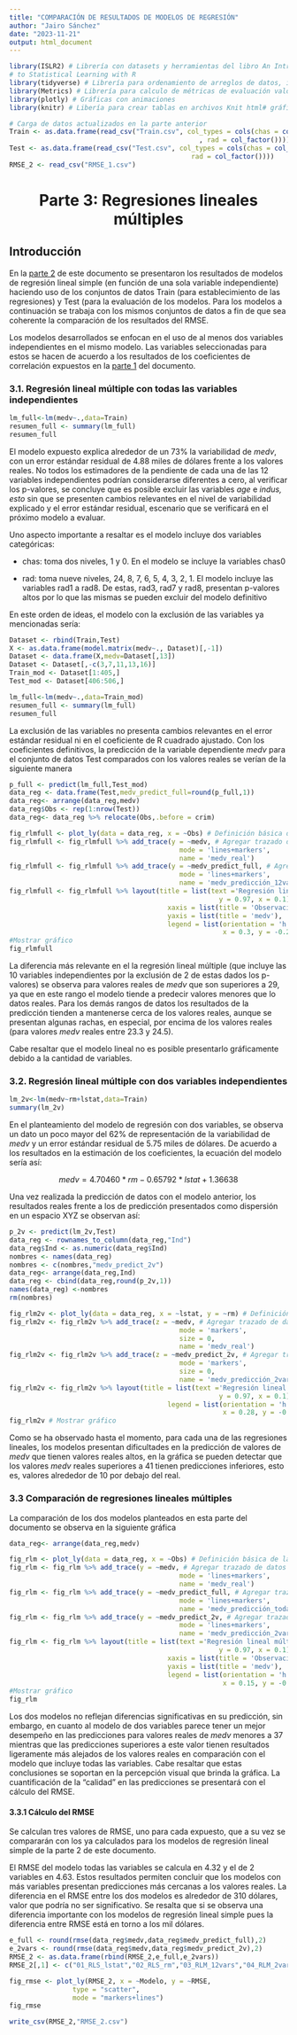 ```yaml
---
title: "COMPARACIÓN DE RESULTADOS DE MODELOS DE REGRESIÓN"
author: "Jairo Sánchez"
date: "2023-11-21"
output: html_document
---
```


```r
library(ISLR2) # Librería con datasets y herramientas del libro An Introduction
# to Statistical Learning with R
library(tidyverse) # Librería para ordenamiento de arreglos de datos, incluye ggplot2
library(Metrics) # Librería para calculo de métricas de evaluación valores reales vs valores predichos
library(plotly) # Gráficas con animaciones
library(knitr) # Libería para crear tablas en archivos Knit html# gráficos interactivos
```

```r
# Carga de datos actualizados en la parte anterior
Train <- as.data.frame(read_csv("Train.csv", col_types = cols(chas = col_factor()
                                                , rad = col_factor())))
Test <- as.data.frame(read_csv("Test.csv", col_types = cols(chas = col_factor(), 
                                              rad = col_factor())))
RMSE_2 <- read_csv("RMSE_1.csv")
```

```{=html}
<center>
<h1>Parte 3: Regresiones lineales múltiples</h1>
</center>
```
## Introducción

En la [parte 2](https://rpubs.com/jairoescrito/Regresiones_2) de este documento se presentaron los resultados de modelos de regresión lineal simple (en función de una sola variable independiente) haciendo uso de los conjuntos de datos Train (para establecimiento de las regresiones) y Test (para la evaluación de los modelos. Para los modelos a continuación se trabaja con los mismos conjuntos de datos a fin de que sea coherente la comparación de los resultados del RMSE.

Los modelos desarrollados se enfocan en el uso de al menos dos variables independientes en el mismo modelo. Las variables seleccionadas para estos se hacen de acuerdo a los resultados de los coeficientes de correlación expuestos en la [parte 1](https://rpubs.com/jairoescrito/Regresiones_1) del documento.

### 3.1. Regresión lineal múltiple con todas las variables independientes

```r
lm_full<-lm(medv~.,data=Train)
resumen_full <- summary(lm_full)
resumen_full
```

El modelo expuesto explica alrededor de un 73% la variabilidad de *medv*, con un error estándar residual de 4.88 miles de dólares frente a los valores reales. No todos los estimadores de la pendiente de cada una de las 12 variables independientes podrían considerarse diferentes a cero, al verificar los p-valores, se concluye que es posible excluir las variables *age* e *indus, esto* sin que se presenten cambios relevantes en el nivel de variabilidad explicado y el error estándar residual, escenario que se verificará en el próximo modelo a evaluar.

Uno aspecto importante a resaltar es el modelo incluye dos variables categóricas:

-   chas: toma dos niveles, 1 y 0. En el modelo se incluye la variables chas0

-   rad: toma nueve niveles, 24, 8, 7, 6, 5, 4, 3, 2, 1. El modelo incluye las variables rad1 a rad8. De estas, rad3, rad7 y rad8, presentan p-valores altos por lo que las mismas se pueden excluir del modelo definitivo

En este orden de ideas, el modelo con la exclusión de las variables ya mencionadas sería:

```r
Dataset <- rbind(Train,Test)
X <- as.data.frame(model.matrix(medv~., Dataset)[,-1])
Dataset <- data.frame(X,medv=Dataset[,13])
Dataset <- Dataset[,-c(3,7,11,13,16)]
Train_mod <- Dataset[1:405,]
Test_mod <- Dataset[406:506,]
```

```r
lm_full<-lm(medv~.,data=Train_mod)
resumen_full <- summary(lm_full)
resumen_full
```

La exclusión de las variables no presenta cambios relevantes en el error estándar residual ni en el coeficiente de R cuadrado ajustado. Con los coeficientes definitivos, la predicción de la variable dependiente *medv* para el conjunto de datos Test comparados con los valores reales se verían de la siguiente manera

```r
p_full <- predict(lm_full,Test_mod)
data_reg <- data.frame(Test,medv_predict_full=round(p_full,1))
data_reg<- arrange(data_reg,medv)
data_reg$Obs <- rep(1:nrow(Test))
data_reg<- data_reg %>% relocate(Obs,.before = crim)
```

```r
fig_rlmfull <- plot_ly(data = data_reg, x = ~Obs) # Definición básica de la gráfica
fig_rlmfull <- fig_rlmfull %>% add_trace(y = ~medv, # Agregar trazado de datos reales
                                           mode = 'lines+markers',
                                           name = 'medv_real')
fig_rlmfull <- fig_rlmfull %>% add_trace(y = ~medv_predict_full, # Agregar trazado de datos predicción
                                           mode = 'lines+markers',
                                           name = 'medv_predicción_12vars')
fig_rlmfull <- fig_rlmfull %>% layout(title = list(text ='Regresión lineal múltiple 12vars',
                                                     y = 0.97, x = 0.1),
                                        xaxis = list(title = 'Observación'),
                                        yaxis = list(title = 'medv'), 
                                        legend = list(orientation = 'h', 
                                                      x = 0.3, y = -0.2))
#Mostrar gráfico
fig_rlmfull
```

La diferencia más relevante en el la regresión lineal múltiple (que incluye las 10 variables independientes por la exclusión de 2 de estas dados los p-valores) se observa para valores reales de *medv* que son superiores a 29, ya que en este rango el modelo tiende a predecir valores menores que lo datos reales. Para los demás rangos de datos los resultados de la predicción tienden a mantenerse cerca de los valores reales, aunque se presentan algunas rachas, en especial, por encima de los valores reales (para valores *medv* reales entre 23.3 y 24.5).

Cabe resaltar que el modelo lineal no es posible presentarlo gráficamente debido a la cantidad de variables.

### 3.2. Regresión lineal múltiple con dos variables independientes

```r
lm_2v<-lm(medv~rm+lstat,data=Train)
summary(lm_2v)
```

En el planteamiento del modelo de regresión con dos variables, se observa un dato un poco mayor del 62% de representación de la variabilidad de *medv* y un error estándar residual de 5.75 miles de dólares. De acuerdo a los resultados en la estimación de los coeficientes, la ecuación del modelo sería así:

$$
medv = 4.70460*rm - 0.65792*lstat + 1.36638
$$

Una vez realizada la predicción de datos con el modelo anterior, los resultados reales frente a los de predicción presentados como dispersión en un espacio XYZ se observan así:

```r
p_2v <- predict(lm_2v,Test)
data_reg <- rownames_to_column(data_reg,"Ind")
data_reg$Ind <- as.numeric(data_reg$Ind)
nombres <- names(data_reg)
nombres <- c(nombres,"medv_predict_2v")
data_reg<- arrange(data_reg,Ind)
data_reg <- cbind(data_reg,round(p_2v,1))
names(data_reg) <-nombres
rm(nombres)
```

```r
fig_rlm2v <- plot_ly(data = data_reg, x = ~lstat, y = ~rm) # Definición básica de la gráfica
fig_rlm2v <- fig_rlm2v %>% add_trace(z = ~medv, # Agregar trazado de datos reales
                                           mode = 'markers',
                                           size = 0,
                                           name = 'medv_real')
fig_rlm2v <- fig_rlm2v %>% add_trace(z = ~medv_predict_2v, # Agregar trazado de datos predicción
                                           mode = 'markers',
                                           size = 0,
                                           name = 'medv_predicción_2vars')
fig_rlm2v <- fig_rlm2v %>% layout(title = list(text ='Regresión lineal múltiple con 2 variables',
                                                     y = 0.97, x = 0.1),
                                        legend = list(orientation = 'h', 
                                                      x = 0.28, y = -0.2))
fig_rlm2v # Mostrar gráfico
```

Como se ha observado hasta el momento, para cada una de las regresiones lineales, los modelos presentan dificultades en la predicción de valores de *medv* que tienen valores reales altos, en la gráfica se pueden detectar que los valores *medv* reales superiores a 41 tienen predicciones inferiores, esto es, valores alrededor de 10 por debajo del real.

### 3.3 Comparación de regresiones lineales múltiples

La comparación de los dos modelos planteados en esta parte del documento se observa en la siguiente gráfica

```r
data_reg<- arrange(data_reg,medv)
```

```r
fig_rlm <- plot_ly(data = data_reg, x = ~Obs) # Definición básica de la gráfica
fig_rlm <- fig_rlm %>% add_trace(y = ~medv, # Agregar trazado de datos reales
                                           mode = 'lines+markers',
                                           name = 'medv_real')
fig_rlm <- fig_rlm %>% add_trace(y = ~medv_predict_full, # Agregar trazado de datos predicción
                                           mode = 'lines+markers',
                                           name = 'medv_predicción_todas')
fig_rlm <- fig_rlm %>% add_trace(y = ~medv_predict_2v, # Agregar trazado de datos predicción
                                           mode = 'lines+markers',
                                           name = 'medv_predicción_2vars')
fig_rlm <- fig_rlm %>% layout(title = list(text ='Regresión lineal múltiple',
                                                     y = 0.97, x = 0.1),
                                        xaxis = list(title = 'Observación'),
                                        yaxis = list(title = 'medv'), 
                                        legend = list(orientation = 'h', 
                                                      x = 0.15, y = -0.2))
#Mostrar gráfico
fig_rlm
```

Los dos modelos no reflejan diferencias significativas en su predicción, sin embargo, en cuanto al modelo de dos variables parece tener un mejor desempeño en las predicciones para valores reales de *medv* menores a 37 mientras que las predicciones superiores a este valor tienen resultados ligeramente más alejados de los valores reales en comparación con el modelo que incluye todas las variables. Cabe resaltar que estas conclusiones se soportan en la percepción visual que brinda la gráfica. La cuantificación de la "calidad" en las predicciones se presentará con el cálculo del RMSE.

#### **3.3.1 Cálculo del RMSE**

Se calculan tres valores de RMSE, uno para cada expuesto, que a su vez se compararán con los ya calculados para los modelos de regresión lineal simple de la parte 2 de este documento.

El RMSE del modelo todas las variables se calcula en 4.32 y el de 2 variables en 4.63. Estos resultados permiten concluir que los modelos con más variables presentan predicciones más cercanas a los valores reales. La diferencia en el RMSE entre los dos modelos es alrededor de 310 dólares, valor que podría no ser significativo. Se resalta que si se observa una diferencia importante con los modelos de regresión lineal simple pues la diferencia entre RMSE está en torno a los mil dólares.

```r
e_full <- round(rmse(data_reg$medv,data_reg$medv_predict_full),2)
e_2vars <- round(rmse(data_reg$medv,data_reg$medv_predict_2v),2)
RMSE_2 <- as.data.frame(rbind(RMSE_2,e_full,e_2vars))
RMSE_2[,1] <- c("01_RLS_lstat","02_RLS_rm","03_RLM_12vars","04_RLM_2vars")
```

```r
fig_rmse <- plot_ly(RMSE_2, x = ~Modelo, y = ~RMSE, 
                type = "scatter", 
                mode = "markers+lines")
fig_rmse
```

```r
write_csv(RMSE_2,"RMSE_2.csv")
```
